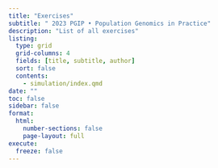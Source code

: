 ```yaml
---
title: "Exercises"
subtitle: " 2023 PGIP • Population Genomics in Practice"
description: "List of all exercises"
listing:
  type: grid
  grid-columns: 4
  fields: [title, subtitle, author]
  sort: false
  contents:
    - simulation/index.qmd
date: ""
toc: false
sidebar: false
format:
  html:
    number-sections: false
    page-layout: full
execute:
  freeze: false
---
```

